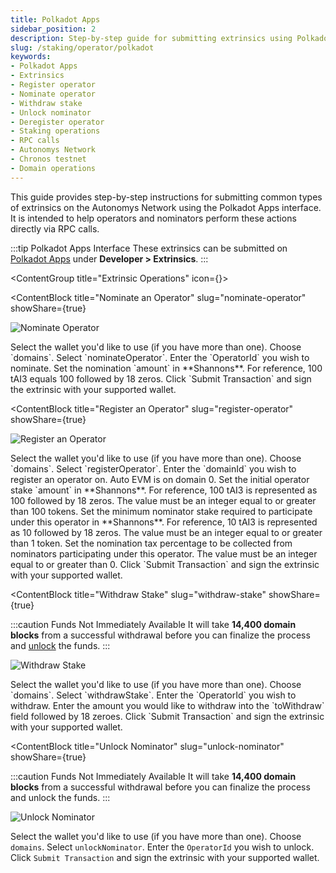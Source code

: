 ```yaml
---
title: Polkadot Apps
sidebar_position: 2
description: Step-by-step guide for submitting extrinsics using Polkadot Apps interface
slug: /staking/operator/polkadot
keywords:
- Polkadot Apps
- Extrinsics
- Register operator
- Nominate operator
- Withdraw stake
- Unlock nominator
- Deregister operator
- Staking operations
- RPC calls
- Autonomys Network
- Chronos testnet
- Domain operations
---
```



This guide provides step-by-step instructions for submitting common types of extrinsics on the Autonomys Network using the Polkadot Apps interface. It is intended to help operators and nominators perform these actions directly via RPC calls.

:::tip Polkadot Apps Interface
These extrinsics can be submitted on [Polkadot Apps](https://polkadot.js.org/apps/?rpc=wss%3A%2F%2Frpc-0.mainnet.autonomys.xyz%2Fws#/extrinsics) under **Developer > Extrinsics**.
:::

<ContentGroup title="Extrinsic Operations" icon={<Icon icon={ICONS.CODE} />}>

<ContentBlock 
title="Nominate an Operator" 
slug="nominate-operator"
showShare={true}
>

![Nominate Operator](/img/doc-imgs/polkadot/nominateOperator.png)

<ContentList   ordered>
<ContentListItem>Select the wallet you'd like to use (if you have more than one).</ContentListItem>
<ContentListItem>Choose `domains`.</ContentListItem>
<ContentListItem>Select `nominateOperator`.</ContentListItem>
<ContentListItem>Enter the `OperatorId` you wish to nominate.</ContentListItem>
<ContentListItem>Set the nomination `amount` in **Shannons**. For reference, 100 tAI3 equals 100 followed by 18 zeros.</ContentListItem>
<ContentListItem>Click `Submit Transaction` and sign the extrinsic with your supported <Link to="/wallets">wallet</Link>.</ContentListItem>
</ContentList>
</ContentBlock>

<ContentBlock 
title="Register an Operator" 
slug="register-operator"
showShare={true}
>
![Register an Operator](/img/doc-imgs/polkadot/registerOperator.png)

<ContentList ordered>
<ContentListItem>Select the wallet you'd like to use (if you have more than one).</ContentListItem>
<ContentListItem>Choose `domains`.</ContentListItem>
<ContentListItem>Select `registerOperator`.</ContentListItem>
<ContentListItem>Enter the `domainId` you wish to register an operator on. Auto EVM is on domain 0.</ContentListItem>
<ContentListItem>Set the initial operator stake `amount` in **Shannons**. For reference, 100 tAI3 is represented as 100 followed by 18 zeros. The value must be an integer equal to or greater than 100 tokens.</ContentListItem>
<ContentListItem>Set the minimum nominator stake required to participate under this operator in **Shannons**. For reference, 10 tAI3 is represented as 10 followed by 18 zeros. The value must be an integer equal to or greater than 1 token.</ContentListItem>
<ContentListItem>Set the nomination tax percentage to be collected from nominators participating under this operator. The value must be an integer equal to or greater than 0.</ContentListItem>
<ContentListItem>Click `Submit Transaction` and sign the extrinsic with your supported <Link to="/wallets">wallet</Link>.</ContentListItem>
</ContentList>
</ContentBlock>

<ContentBlock 
title="Withdraw Stake" 
slug="withdraw-stake"
showShare={true}
>
:::caution Funds Not Immediately Available
It will take **14,400 domain blocks** from a successful withdrawal before you can finalize the process and [unlock](#unlock-nominator) the funds.
:::

![Withdraw Stake](/img/doc-imgs/polkadot/withdrawStake.png)

<ContentList ordered>
<ContentListItem>Select the wallet you'd like to use (if you have more than one).</ContentListItem>
<ContentListItem>Choose `domains`.</ContentListItem>
<ContentListItem>Select `withdrawStake`.</ContentListItem>
<ContentListItem>Enter the `OperatorId` you wish to withdraw.</ContentListItem>
<ContentListItem>Enter the amount you would like to withdraw into the `toWithdraw` field followed by 18 zeroes.</ContentListItem>
<ContentListItem>Click `Submit Transaction` and sign the extrinsic with your supported <Link to="/wallets">wallet</Link>.</ContentListItem>
</ContentList>
</ContentBlock>

<ContentBlock 
title="Unlock Nominator" 
slug="unlock-nominator"
showShare={true}
>
:::caution Funds Not Immediately Available
It will take **14,400 domain blocks** from a successful withdrawal before you can finalize the process and unlock the funds.
:::

![Unlock Nominator](/img/doc-imgs/polkadot/unlockNominator.png)

<ContentList ordered>

<ContentListItem>Select the wallet you'd like to use (if you have more than one).</ContentListItem>
<ContentListItem>Choose `domains`.</ContentListItem>
<ContentListItem>Select `unlockNominator`.</ContentListItem>
<ContentListItem>Enter the `OperatorId` you wish to unlock.</ContentListItem>
<ContentListItem>Click `Submit Transaction` and sign the extrinsic with your supported <Link to="/wallets">wallet</Link>.</ContentListItem>
</ContentList>
</ContentBlock>
</ContentGroup>
